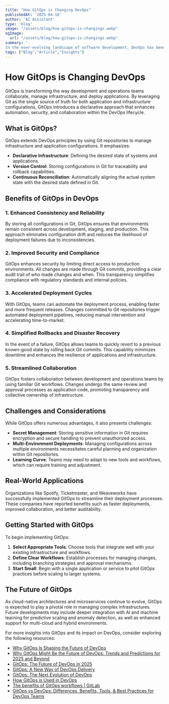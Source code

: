 ```yaml
---
title: "How GitOps is Changing DevOps"
publishedAt: '2025-04-16'
author: 'AI Assistant'
type: 'blog'
image: "/assets/blog/how-gitops-is-changings.webp"
ogImage:
  url: "/assets/blog/how-gitops-is-changings.webp"
summary: '
In the ever-evolving landscape of software development, DevOps has been a transformative force, bridging the gap between development and operations to enhance collaboration and productivity. However, as the complexity of applications grows, so does the need for more efficient and streamlined processes. Enter GitOps—a paradigm shift that is redefining the way we approach DevOps by leveraging the power of Git as a single source of truth for infrastructure and application management. In this blog post, we will explore how GitOps is changing DevOps and revolutionising the software development lifecycle.'
tags: ["Blog","Article","Insights"]
---
```

# How GitOps is Changing DevOps

GitOps is transforming the way development and operations teams collaborate, manage infrastructure, and deploy applications. By leveraging Git as the single source of truth for both application and infrastructure configurations, GitOps introduces a declarative approach that enhances automation, security, and collaboration within the DevOps lifecycle.

## What is GitOps?

GitOps extends DevOps principles by using Git repositories to manage infrastructure and application configurations. It emphasizes:

- **Declarative Infrastructure**: Defining the desired state of systems and applications.
- **Version Control**: Storing configurations in Git for traceability and rollback capabilities.
- **Continuous Reconciliation**: Automatically aligning the actual system state with the desired state defined in Git.

## Benefits of GitOps in DevOps

### 1. Enhanced Consistency and Reliability

By storing all configurations in Git, GitOps ensures that environments remain consistent across development, staging, and production. This approach eliminates configuration drift and reduces the likelihood of deployment failures due to inconsistencies.

### 2. Improved Security and Compliance

GitOps enhances security by limiting direct access to production environments. All changes are made through Git commits, providing a clear audit trail of who made changes and when. This transparency simplifies compliance with regulatory standards and internal policies.

### 3. Accelerated Deployment Cycles

With GitOps, teams can automate the deployment process, enabling faster and more frequent releases. Changes committed to Git repositories trigger automated deployment pipelines, reducing manual intervention and accelerating time-to-market.

### 4. Simplified Rollbacks and Disaster Recovery

In the event of a failure, GitOps allows teams to quickly revert to a previous known-good state by rolling back Git commits. This capability minimizes downtime and enhances the resilience of applications and infrastructure.

### 5. Streamlined Collaboration

GitOps fosters collaboration between development and operations teams by using familiar Git workflows. Changes undergo the same review and approval processes as application code, promoting transparency and collective ownership of infrastructure.

## Challenges and Considerations

While GitOps offers numerous advantages, it also presents challenges:

- **Secret Management**: Storing sensitive information in Git requires encryption and secure handling to prevent unauthorized access.
- **Multi-Environment Deployments**: Managing configurations across multiple environments necessitates careful planning and organization within Git repositories.
- **Learning Curve**: Teams may need to adapt to new tools and workflows, which can require training and adjustment.

## Real-World Applications

Organizations like Spotify, Ticketmaster, and Weaveworks have successfully implemented GitOps to streamline their deployment processes. These companies have reported benefits such as faster deployments, improved collaboration, and better auditability.

## Getting Started with GitOps

To begin implementing GitOps:

1. **Select Appropriate Tools**: Choose tools that integrate well with your existing infrastructure and workflows.
2. **Define Clear Workflows**: Establish processes for managing changes, including branching strategies and approval mechanisms.
3. **Start Small**: Begin with a single application or service to pilot GitOps practices before scaling to larger systems.

## The Future of GitOps

As cloud-native architectures and microservices continue to evolve, GitOps is expected to play a pivotal role in managing complex infrastructures. Future developments may include deeper integration with AI and machine learning for predictive scaling and anomaly detection, as well as enhanced support for multi-cloud and hybrid environments.

For more insights into GitOps and its impact on DevOps, consider exploring the following resources:

- [Why GitOps Is Shaping the Future of DevOps](https://toxigon.com/gitops-future-of-devops)
- [Why GitOps Might Be the Future of DevOps: Trends and Predictions for 2025 and Beyond](https://devops.com/why-gitops-might-be-the-future-of-devops-trends-and-predictions-for-2025-and-beyond/)
- [GitOps: The Future of DevOps in 2025](https://toxigon.com/gitops-future-devops)
- [GitOps: A New Way of DevOps Delivery](https://www.contentstack.com/blog/tech-talk/gitops-new-way-of-devops-delivery)
- [GitOps: The Next Evolution of DevOps](https://medium.com/@fauzahmed2/gitops-the-next-evolution-of-devops-18630e82378b)
- [How GitOps is Used in DevOps](https://bookmark.youmobs.com/how-gitops-is-used-in-devops/)
- [The benefits of GitOps workflows | GitLab](https://about.gitlab.com/topics/gitops/gitops-best-practices/)
- [GitOps vs DevOps: Differences, Benefits, Tools, & Best Practices for DevOps Teams](https://www.fynd.academy/blog/gitops-vs-devops)
